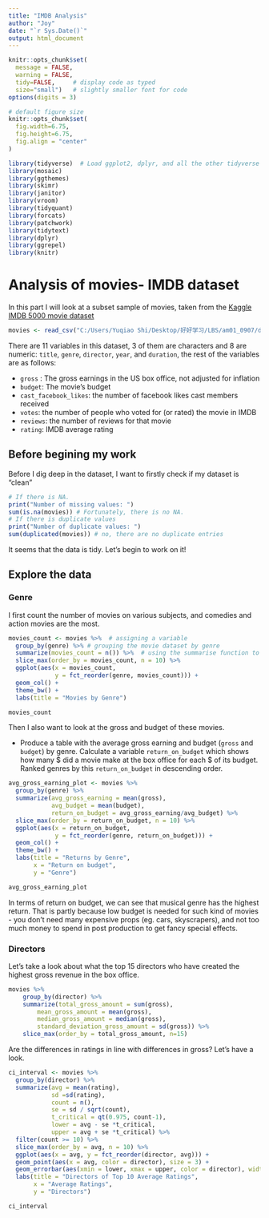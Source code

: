 ```yaml
---
title: "IMDB Analysis"
author: "Joy"
date: "`r Sys.Date()`"
output: html_document
---
```


```r
knitr::opts_chunk$set(
  message = FALSE, 
  warning = FALSE, 
  tidy=FALSE,     # display code as typed
  size="small")   # slightly smaller font for code
options(digits = 3)

# default figure size
knitr::opts_chunk$set(
  fig.width=6.75, 
  fig.height=6.75,
  fig.align = "center"
)
```

```r
library(tidyverse)  # Load ggplot2, dplyr, and all the other tidyverse packages
library(mosaic)
library(ggthemes)
library(skimr)
library(janitor)
library(vroom)
library(tidyquant)
library(forcats)
library(patchwork)
library(tidytext)
library(dplyr)
library(ggrepel)
library(knitr)
```

# Analysis of movies- IMDB dataset

In this part I will look at a subset sample of movies, taken from the [Kaggle IMDB 5000 movie dataset](https://www.kaggle.com/carolzhangdc/imdb-5000-movie-dataset)

```r
movies <- read_csv("C:/Users/Yuqiao Shi/Desktop/好好学习/LBS/am01_0907/data/movies.csv")
```

There are 11 variables in this dataset, 3 of them are characters and 8 are numeric: `title`, `genre`, `director`, `year`, and `duration`, the rest of the variables are as follows:

-   `gross` : The gross earnings in the US box office, not adjusted for inflation
-   `budget`: The movie's budget
-   `cast_facebook_likes`: the number of facebook likes cast members received
-   `votes`: the number of people who voted for (or rated) the movie in IMDB
-   `reviews`: the number of reviews for that movie
-   `rating`: IMDB average rating

## Before begining my work

Before I dig deep in the dataset, I want to firstly check if my dataset is "clean"

```r
# If there is NA.
print("Number of missing values: ") 
sum(is.na(movies)) # Fortunately, there is no NA.
# If there is duplicate values
print("Number of duplicate values: ") 
sum(duplicated(movies)) # no, there are no duplicate entries
```

It seems that the data is tidy. Let's begin to work on it!

## Explore the data

### Genre
I first count the number of movies on various subjects, and comedies and action movies are the most.

```r
movies_count <- movies %>%  # assigning a variable 
  group_by(genre) %>% # grouping the movie dataset by genre
  summarize(movies_count = n()) %>%  # using the summarise function to count the no of movies in each genre
  slice_max(order_by = movies_count, n = 10) %>%
  ggplot(aes(x = movies_count, 
             y = fct_reorder(genre, movies_count))) +
  geom_col() +
  theme_bw() +
  labs(title = "Movies by Genre")

movies_count
```

Then I also want to look at the gross and budget of these movies.

-   Produce a table with the average gross earning and budget (`gross` and `budget`) by genre. Calculate a variable `return_on_budget` which shows how many \$ did a movie make at the box office for each \$ of its budget. Ranked genres by this `return_on_budget` in descending order.

```r
avg_gross_earning_plot <- movies %>%
  group_by(genre) %>% 
  summarize(avg_gross_earning = mean(gross),
            avg_budget = mean(budget),
            return_on_budget = avg_gross_earning/avg_budget) %>%
  slice_max(order_by = return_on_budget, n = 10) %>%
  ggplot(aes(x = return_on_budget, 
             y = fct_reorder(genre, return_on_budget))) +
  geom_col() +
  theme_bw() +
  labs(title = "Returns by Genre",
       x = "Return on budget",
       y = "Genre")

avg_gross_earning_plot
```
In terms of return on budget, we can see that musical genre has the highest return. That is partly because low budget is needed for such kind of movies - you don't need many expensive props (eg. cars, skyscrapers), and not too much money to spend in post production to get fancy special effects.

### Directors
Let's take a look about what  the top 15 directors who have created the highest gross revenue in the box office.
```r
movies %>%  
    group_by(director) %>%  
    summarize(total_gross_amount = sum(gross),
        mean_gross_amount = mean(gross),
        median_gross_amount = median(gross), 
        standard_deviation_gross_amount = sd(gross)) %>%
    slice_max(order_by = total_gross_amount, n=15) 
```

Are the differences in ratings in line with differences in gross? Let's have a look.

```r
ci_interval <- movies %>%
  group_by(director) %>% 
  summarize(avg = mean(rating),
            sd =sd(rating),
            count = n(),
            se = sd / sqrt(count),
            t_critical = qt(0.975, count-1),
            lower = avg - se *t_critical,
            upper = avg + se *t_critical) %>% 
  filter(count >= 10) %>%
  slice_max(order_by = avg, n = 10) %>%
  ggplot(aes(x = avg, y = fct_reorder(director, avg))) +
  geom_point(aes(x = avg, color = director), size = 3) +
  geom_errorbar(aes(xmin = lower, xmax = upper, color = director), width = 0.1, size = 2) +
  labs(title = "Directors of Top 10 Average Ratings",
       x = "Average Ratings",
       y = "Directors")

ci_interval
```
